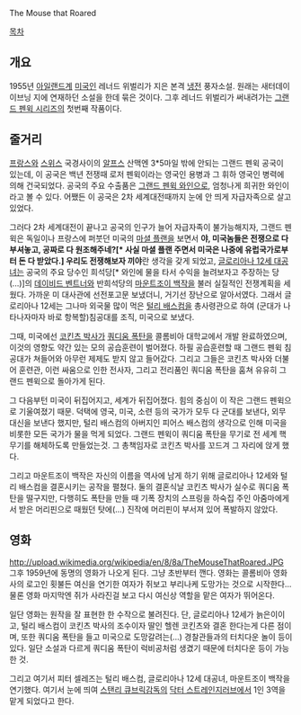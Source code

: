 The Mouse that Roared

[[목차]]
== 개요 ==
1955년 [[아일랜드]]계 [[미국인]] 레너드 위벌리가 지은 본격 [[냉전]] 풍자소설. 원래는 새터데이 이브닝 지에 연재하던 소설을 한데 묶은 것이다. 그후 레너드 위벌리가 써내려가는 [[그랜드 펜윅 시리즈]]의 첫번째 작품이다.

== 줄거리 ==
[[프랑스]]와 [[스위스]] 국경사이의 [[알프스]] 산맥엔 3*5마일 밖에 안되는 그랜드 펜윅 공국이 있는데, 이 공국은 백년 전쟁때 로저 펜윅이라는 영국인 용병과 그 휘하 영국인 병력에 의해 건국되었다. 공국의 주요 수출품은 [[그랜드 펜윅 와인]]으로, 엄청나게 희귀한 와인이라고 볼 수 있다. 어쨌든 이 공국은 2차 세계대전때까지 눈에 안 띄게 자급자족으로 살고 있었다.

그러다 2차 세계대전이 끝나고 공국의 인구가 늘어 자급자족이 불가능해지자, 그랜드 펜윅은 독일이나 프랑스에 퍼붓던 미국의 [[마셜 플랜]]을 보면서 '''야, 미국놈들은 전쟁으로 다 부셔놓고, 공짜로 다 원조해주네?[* 사실 마셜 플랜 주면서 미국은 나중에 유럽국가로부터 돈 다 받았다.] 우리도 전쟁해보자 끼야'''란 생각을 갖게 되었고, [[글로리아나 12세 대공녀]]는 공국의 주요 당수인 희석당[* 와인에 물을 타서 수익을 늘려보자고 주장하는 당(...)]의 [[데이비드 벤트너]]와 반희석당의 [[마운트조이 백작]]을 불러 실질적인 전쟁계획을 세웠다. 가까운 미 대사관에 선전포고문 보냈더니, 거기선 장난으로 알아서였다. 그래서 글로리아나 12세는 그나마 외국물 많이 먹은 [[털리 배스컴]]을 총사령관으로 하여 (군대가 나타나자마자 바로 항복할)침공대를 조직, 미국으로 보냈다.

그때, 미국에선 [[코킨츠 박사]]가 [[쿼디움 폭탄]]을 콜롬비아 대학교에서 개발 완료하였으며, 이것의 영향도 약간 있는 모의 공습훈련이 벌어졌다. 하필 공습훈련할 때 그랜드 펜윅 침공대가 쳐들어와 아무런 제제도 받지 않고 들어갔다. 그리고 그들은 코킨츠 박사와 더불어 훈련관, 이런 싸움으로 인한 전사자, 그리고 전리품인 쿼디움 폭탄을 훔쳐 유유히 그랜드 펜윅으로 돌아가게 된다.

그 다음부턴 미국이 뒤집어지고, 세계가 뒤집어졌다. 힘의 중심이 이 작은 그랜드 펜윅으로 기울여졌기 때문. 덕택에 영국, 미국, 소련 등의 국가가 모두 다 군대를 보낸다, 외무대신을 보낸다 했지만, 털리 배스컴의 아버지인 피어스 배스컴의 생각으로 인해 미국을 비롯한 모든 국가가 물을 먹게 되었다. 그랜드 펜윅이 쿼디움 폭탄을 무기로 전 세계 핵무기를 해체하도록 만들었는것. 그 총책임자로 코킨츠 박사를 꼬드겨 그 자리에 앉게 했다.

그리고 마운트조이 백작은 자신의 이름을 역사에 남게 하기 위해 글로리아나 12세와 털리 배스컴을 결혼시키는 공작을 펼쳤다. 둘의 결혼식날 코킨츠 박사가 실수로 쿼디움 폭탄을 떨구지만, 다행히도 폭탄을 만들 때 기폭 장치의 스프링을 하숙집 주인 아줌마에게서 받은 머리핀으로 때웠던 탓에(...) 진작에 머리핀이 부서져 있어 폭발하지 않았다.

== 영화 ==
http://upload.wikimedia.org/wikipedia/en/8/8a/TheMouseThatRoared.JPG
그후 1959년에 동명의 영화가 나오게 된다. 그냥 초반부터 깬다. 영화는 콜롬비아 영화사의 로고인 횟불든 여신을 연기한 여자가 쥐보고 부리나케 도망가는 것으로 시작한다... 물론 영화 마지막엔 쥐가 사라진걸 보고 다시 여신상 역할을 맡은 여자가 뛰어온다.

일단 영화는 원작을 잘 표현한 한 수작으로 불려진다. 단, 글로리아나 12세가 늙은이이고, 털리 배스컴이 코킨츠 박사의 조수이자 딸인 헬렌 코킨츠와 결혼 한다는게 다른 점이며, 또한 쿼디움 폭탄을 들고 미국으로 도망갈려는(...) 경찰관들과의 터치다운 놀이 등이 있다. 일단 소설과 다르게 쿼디움 폭탄이 럭비공처럼 생겼기 때문에 터치다운 등이 가능한 것.

그리고 여기서 피터 셀레즈는 털리 배스컴, 글로리아나 12세 대공녀, 마운트조이 백작을 연기했다. 여기서 눈에 띄여 [[스탠리 큐브릭]]감독의 [[닥터 스트레인지러브]]에서 1인 3역을 맡게 되었다고 한다.
